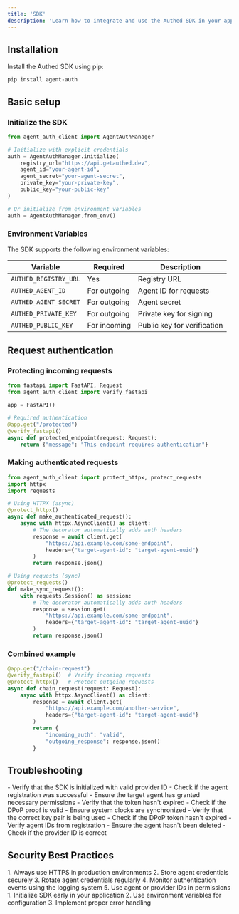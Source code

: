 ```yaml
---
title: 'SDK'
description: 'Learn how to integrate and use the Authed SDK in your applications'
---
```


## Installation

Install the Authed SDK using pip:

```bash
pip install agent-auth
```
## Basic setup

### Initialize the SDK

```python
from agent_auth_client import AgentAuthManager

# Initialize with explicit credentials
auth = AgentAuthManager.initialize(
    registry_url="https://api.getauthed.dev",
    agent_id="your-agent-id",
    agent_secret="your-agent-secret",
    private_key="your-private-key",
    public_key="your-public-key"
)

# Or initialize from environment variables
auth = AgentAuthManager.from_env()
```

### Environment Variables

The SDK supports the following environment variables:

| Variable | Required | Description |
|----------|----------|-------------|
| `AUTHED_REGISTRY_URL` | Yes | Registry URL |
| `AUTHED_AGENT_ID` | For outgoing | Agent ID for requests |
| `AUTHED_AGENT_SECRET` | For outgoing | Agent secret |
| `AUTHED_PRIVATE_KEY` | For outgoing | Private key for signing |
| `AUTHED_PUBLIC_KEY` | For incoming | Public key for verification |

## Request authentication

### Protecting incoming requests

```python
from fastapi import FastAPI, Request
from agent_auth_client import verify_fastapi

app = FastAPI()

# Required authentication
@app.get("/protected")
@verify_fastapi()
async def protected_endpoint(request: Request):
    return {"message": "This endpoint requires authentication"}
```

### Making authenticated requests

```python
from agent_auth_client import protect_httpx, protect_requests
import httpx
import requests

# Using HTTPX (async)
@protect_httpx()
async def make_authenticated_request():
    async with httpx.AsyncClient() as client:
        # The decorator automatically adds auth headers
        response = await client.get(
            "https://api.example.com/some-endpoint",
            headers={"target-agent-id": "target-agent-uuid"}
        )
        return response.json()

# Using requests (sync)
@protect_requests()
def make_sync_request():
    with requests.Session() as session:
        # The decorator automatically adds auth headers
        response = session.get(
            "https://api.example.com/some-endpoint",
            headers={"target-agent-id": "target-agent-uuid"}
        )
        return response.json()
```

### Combined example

```python
@app.get("/chain-request")
@verify_fastapi()  # Verify incoming requests
@protect_httpx()   # Protect outgoing requests
async def chain_request(request: Request):
    async with httpx.AsyncClient() as client:
        response = await client.get(
            "https://api.example.com/another-service",
            headers={"target-agent-id": "target-agent-uuid"}
        )
        return {
            "incoming_auth": "valid",
            "outgoing_response": response.json()
        }
```

## Troubleshooting

<AccordionGroup>
  <Accordion icon="circle-xmark" title="Client not registered">
    - Verify that the SDK is initialized with valid provider ID
    - Check if the agent registration was successful
  </Accordion>
  
  <Accordion icon="triangle-exclamation" title="Token verification failed">
    - Ensure the target agent has granted necessary permissions
    - Verify that the token hasn't expired
    - Check if the DPoP proof is valid
  </Accordion>
  
  <Accordion icon="key" title="Invalid DPoP proof">
    - Ensure system clocks are synchronized
    - Verify that the correct key pair is being used
    - Check if the DPoP token hasn't expired
  </Accordion>
  
  <Accordion icon="user-xmark" title="Agent not found">
    - Verify agent IDs from registration
    - Ensure the agent hasn't been deleted
    - Check if the provider ID is correct
  </Accordion>
</AccordionGroup>

## Security Best Practices

<AccordionGroup>
  <Accordion icon="shield" title="Security Recommendations">
    1. Always use HTTPS in production environments
    2. Store agent credentials securely
    3. Rotate agent credentials regularly
    4. Monitor authentication events using the logging system
    5. Use agent or provider IDs in permissions
  </Accordion>
  
  <Accordion icon="code" title="Implementation Tips">
    1. Initialize SDK early in your application
    2. Use environment variables for configuration
    3. Implement proper error handling
  </Accordion>
</AccordionGroup> 